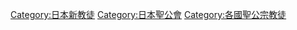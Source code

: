 [[Category:日本新教徒|Category:日本新教徒]]
[[Category:日本聖公會|Category:日本聖公會]]
[[Category:各國聖公宗教徒|Category:各國聖公宗教徒]]
